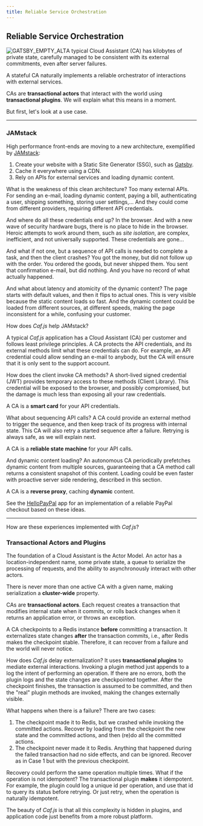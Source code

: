 ```yaml
---
title: Reliable Service Orchestration
---
```


## Reliable Service Orchestration

![GATSBY_EMPTY_ALT](../images/bill-oxford--fGqsewtsJY-unsplash.jpg)A typical Cloud Assistant (CA) has kilobytes of private state, carefully managed to be consistent with its external commitments, even after server failures.

A stateful CA naturally implements a reliable orchestrator of interactions with external services.

CAs are **transactional actors** that interact with the world using **transactional plugins**. We will explain what this means in a moment.

But first, let's look at a use case.

<hr/>

### JAMstack

High performance front-ends are moving to a new architecture, exemplified by [JAMstack](https://jamstack.org):
1. Create your website with a Static Site Generator (SSG), such as [Gatsby](https://www.gatsbyjs.com).
2. Cache it everywhere using a CDN.
3. Rely on APIs for external services and loading dynamic content.

What is the weakness of this clean architecture? Too many external APIs. For sending an e-mail, loading dynamic content, paying a bill, authenticating a user, shipping something, storing user settings,... And they could come from different providers, requiring different API credentials.

And where do all these credentials end up? In the browser. And with a new wave of security hardware bugs, there is no place to hide in the browser. Heroic attempts to work around them, such as *site isolation*, are complex, inefficient, and not universally supported. These credentials are gone...

And what if not one, but a sequence of API calls is needed to complete a task, and then the client crashes? You got the money, but did not follow up with the order. You ordered the goods, but never shipped them. You sent that confirmation e-mail, but did nothing. And you have no record of what actually happened.

And what about latency and atomicity of the dynamic content? The page starts with default values, and then it flips to actual ones. This is very visible because the static content loads so fast. And the dynamic content could be loaded from different sources, at different speeds, making the page inconsistent for a while, confusing your customer.

How does *Caf.js* help JAMstack?

A typical *Caf.js* application has a Cloud Assistant (CA) per customer and follows least privilege principles. A CA protects the API credentials, and its external methods limit what these credentials can do. For example, an API credential could allow sending an e-mail to anybody, but the CA will ensure that it is only sent to the support account.

How does the client invoke CA methods? A short-lived signed credential (JWT) provides temporary access to these methods (<Link to="/docs/documentation#client">Client Library</Link>). This credential will be exposed to the browser, and possibly compromised, but the damage is much less than exposing all your raw credentials.

A CA is a **smart card** for your API credentials.

What about sequencing API calls? A CA could provide an external method to trigger the sequence, and then keep track of its progress with internal state. This CA will also retry a started sequence after a failure. Retrying is always safe, as we will explain next.

A CA is a **reliable state machine** for your API calls.

And dynamic content loading? An <Link to="/autonomous">autonomous</Link> CA periodically prefetches dynamic content from multiple sources, guaranteeing that a CA method call returns a consistent snapshot of this content. Loading could be even faster with proactive server side rendering, described in  <Link to="/autonomous">this</Link> section.

A CA is a **reverse proxy**, caching **dynamic** content.

See the [HelloPayPal](https://github.com/cafjs/caf_hellopaypal.git) app for an implementation of a reliable PayPal checkout based on these ideas.

<hr/>

How are these experiences implemented with *Caf.js*?

### Transactional Actors and Plugins

The foundation of a <Link to="/docs/documentation#cloud-assistant">Cloud Assistant</Link> is the Actor Model. An actor has a location-independent name, some private state, a queue to serialize the processing of requests, and the ability to asynchronously interact with other actors.

There is never more than one active CA with a given name, making serialization a **cluster-wide** property.

CAs are **transactional actors**. Each request creates a transaction that modifies internal state when it commits, or rolls back changes when it returns an application error, or throws an exception.

A CA checkpoints to a Redis instance **before** committing a transaction. It externalizes state changes **after** the transaction commits, i.e., after Redis makes the checkpoint stable. Therefore, it can recover from a failure and the world will never notice.

How does *Caf.js* delay externalization? It uses **transactional plugins** to mediate external interactions. Invoking a plugin method just appends to a log the intent of performing an operation. If there are no errors, both the plugin logs and the state changes are checkpointed together. After the checkpoint finishes, the transaction is assumed to be committed, and then the "real" plugin methods are invoked, making the changes externally visible.

What happens when there is a failure? There are two cases:

1. The checkpoint made it to Redis, but we crashed while invoking the committed actions. Recover by loading from the checkpoint the new state and the committed actions, and then (re)do all the committed actions.
2. The checkpoint never made it to Redis. Anything that happened during the failed transaction had no side effects, and can be ignored. Recover as in Case 1 but with the previous checkpoint.

Recovery could perform the same operation multiple times. What if the operation is not idempotent? The transactional plugin **makes** it idempotent. For example, the plugin could log a unique id per operation, and use that id to query its status before retrying. Or just retry, when the operation is naturally idempotent.

The beauty of *Caf.js* is that all this complexity is hidden in plugins, and application code just benefits from a more robust platform.
